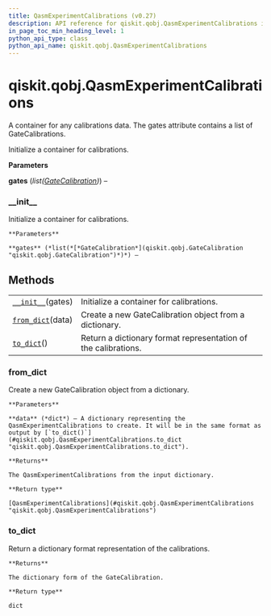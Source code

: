 ```yaml
---
title: QasmExperimentCalibrations (v0.27)
description: API reference for qiskit.qobj.QasmExperimentCalibrations in qiskit v0.27
in_page_toc_min_heading_level: 1
python_api_type: class
python_api_name: qiskit.qobj.QasmExperimentCalibrations
---
```


<span id="qiskit-qobj-qasmexperimentcalibrations" />

# qiskit.qobj.QasmExperimentCalibrations

<Class id="qiskit.qobj.QasmExperimentCalibrations" isDedicatedPage={true} github="https://github.com/qiskit/qiskit/tree/stable/0.17/qiskit/qobj/qasm_qobj.py" signature="QasmExperimentCalibrations(gates)" modifiers="class">
  A container for any calibrations data. The gates attribute contains a list of GateCalibrations.

  Initialize a container for calibrations.

  **Parameters**

  **gates** (*list(*[*GateCalibration*](qiskit.qobj.GateCalibration "qiskit.qobj.GateCalibration")*)*) –

  ### \_\_init\_\_

  <Function id="qiskit.qobj.QasmExperimentCalibrations.__init__" signature="__init__(gates)">
    Initialize a container for calibrations.

    **Parameters**

    **gates** (*list(*[*GateCalibration*](qiskit.qobj.GateCalibration "qiskit.qobj.GateCalibration")*)*) –
  </Function>

  ## Methods

  |                                                                                                                           |                                                                |
  | ------------------------------------------------------------------------------------------------------------------------- | -------------------------------------------------------------- |
  | [`__init__`](#qiskit.qobj.QasmExperimentCalibrations.__init__ "qiskit.qobj.QasmExperimentCalibrations.__init__")(gates)   | Initialize a container for calibrations.                       |
  | [`from_dict`](#qiskit.qobj.QasmExperimentCalibrations.from_dict "qiskit.qobj.QasmExperimentCalibrations.from_dict")(data) | Create a new GateCalibration object from a dictionary.         |
  | [`to_dict`](#qiskit.qobj.QasmExperimentCalibrations.to_dict "qiskit.qobj.QasmExperimentCalibrations.to_dict")()           | Return a dictionary format representation of the calibrations. |

  ### from\_dict

  <Function id="qiskit.qobj.QasmExperimentCalibrations.from_dict" signature="from_dict(data)" modifiers="classmethod">
    Create a new GateCalibration object from a dictionary.

    **Parameters**

    **data** (*dict*) – A dictionary representing the QasmExperimentCalibrations to create. It will be in the same format as output by [`to_dict()`](#qiskit.qobj.QasmExperimentCalibrations.to_dict "qiskit.qobj.QasmExperimentCalibrations.to_dict").

    **Returns**

    The QasmExperimentCalibrations from the input dictionary.

    **Return type**

    [QasmExperimentCalibrations](#qiskit.qobj.QasmExperimentCalibrations "qiskit.qobj.QasmExperimentCalibrations")
  </Function>

  ### to\_dict

  <Function id="qiskit.qobj.QasmExperimentCalibrations.to_dict" signature="to_dict()">
    Return a dictionary format representation of the calibrations.

    **Returns**

    The dictionary form of the GateCalibration.

    **Return type**

    dict
  </Function>
</Class>

